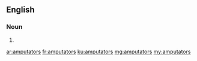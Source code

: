 ==English==

===Noun===
{{head|en|plural}}

# {{plural of|amputator|lang=en}}

[[ar:amputators]]
[[fr:amputators]]
[[ku:amputators]]
[[mg:amputators]]
[[my:amputators]]